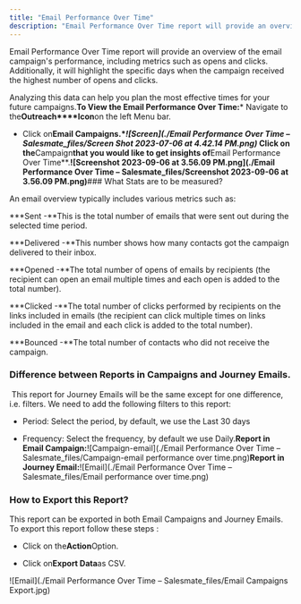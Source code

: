 ```yaml
---
title: "Email Performance Over Time"
description: "Email Performance Over Time report will provide an overview of the email campaign's performance, including metrics such as opens and clicks. Additiona..."
---
```


Email Performance Over Time report will provide an overview of the email campaign's performance, including metrics such as opens and clicks. Additionally, it will highlight the specific days when the campaign received the highest number of opens and clicks.

Analyzing this data can help you plan the most effective times for your future campaigns.**To View the Email Performance Over Time:***   Navigate to the**Outreach****Icon**on the left Menu bar.

*   Click on**Email Campaigns.****![Screen](./Email Performance Over Time – Salesmate_files/Screen Shot 2023-07-06 at 4.42.14 PM.png)***   Click on the**Campaign**that you would like to get insights of**Email Performance Over Time**.**![Screenshot 2023-09-06 at 3.56.09 PM.png](./Email Performance Over Time – Salesmate_files/Screenshot 2023-09-06 at 3.56.09 PM.png)**### What Stats are to be measured?

An email overview typically includes various metrics such as:


***Sent -**This is the total number of emails that were sent out during the selected time period.

***Delivered -**This number shows how many contacts got the campaign delivered to their inbox.

***Opened -**The total number of opens of emails by recipients (the recipient can open an email multiple times and each open is added to the total number).

***Clicked -**The total number of clicks performed by recipients on the links included in emails (the recipient can click multiple times on links included in the email and each click is added to the total number).

***Bounced -**The total number of contacts who did not receive the campaign.


### Difference between Reports in Campaigns and Journey Emails.

 This report for Journey Emails will be the same except for one difference, i.e. filters. We need to add the following filters to this report:


*   Period: Select the period, by default, we use the Last 30 days

*   Frequency: Select the frequency, by default we use Daily.**Report in Email Campaign:**![Campaign-email](./Email Performance Over Time – Salesmate_files/Campaign-email performance over time.png)**Report in Journey Email:**![Email](./Email Performance Over Time – Salesmate_files/Email performance over time.png)


### How to Export this Report?

This report can be exported in both Email Campaigns and Journey Emails. To export this report follow these steps :


*   Click on the**Action**Option.

*   Click on**Export Data**as CSV.

![Email](./Email Performance Over Time – Salesmate_files/Email Campaigns Export.jpg)
